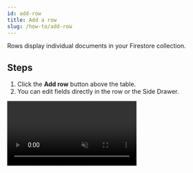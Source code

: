 ```yaml
---
id: add-row
title: Add a row
slug: /how-to/add-row
---
```



Rows display individual documents in your Firestore collection.

## Steps

1. Click the **Add row** button above the table.
2. You can edit fields directly in the row or the Side Drawer.

<Video url={videoUrl} playing loop muted playsinline controls />

## Modes for ID generation while adding a row

Every row has a **distinct Row ID** which helps to differentiate it from the other rows. Data stored in the
Firebase Firestore is **sorted in ascending order** in the Rowy Table, according to the Row ID.

Rowy gives you option to choose how row's ID value is generated. Click the small inverted triange next to the "Add Row" button to see the list of options.

<img
  src={addRowModes}
  alt="Screenshot of the three modes for adding a row"
/>



### Rowy supports three modes for adding a row:

### To top

This is the default option. Generates a ** Row ID that is smaller** than the Row ID of the row at the top of the table, so that the 
newly added row is displayed at the top of your screen.

### With random ID
This mode assigns a **random Row ID** to the new row. By default, the row will be displayed on the top 
while it is being edited. Later, it **will appear at a different position** in the table, according to the 
generated Row ID.

### With custom ID
Generating a row with a **custom Row ID** is **very similar to generating a row With random ID**. Just 
like the random ID mode, the row will be displayed on the top while it is being edited. Later, it **will 
appear at a different position** in the table.

The difference is that the **user is given the liberty to choose the Row ID** and the position of that row 
is set accordingly.

## Notes

- If a column is set to **required**, the row will not be written to Firestore
  until the field’s value is set.
- If a column has a [default value](./default-values.mdx) set, it will
  automatically set values after you add the row.
